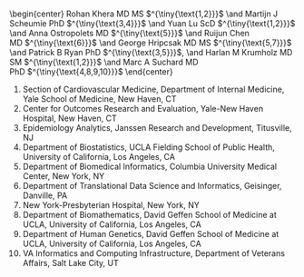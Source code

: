 \begin{center}
  {\Huge RESEARCH PROTOCOL}
\end{center}

<br>

\begin{center}
{\Huge Large-scale evidence generation and evaluation across a network of databases for type 2 diabetes mellitus}
\end{center}

<br>

\begin{center}
  Rohan Khera MD MS\ $^{\tiny{\text{1,2}}}$ \and
  Martijn J Scheumie PhD\ $^{\tiny{\text{3,4}}}$ \and
  Yuan Lu ScD\ $^{\tiny{\text{1,2}}}$ \and
  Anna Ostropolets MD\ $^{\tiny{\text{5}}}$ \and
  Ruijun Chen MD\ $^{\tiny{\text{6}}}$  \and
  George Hripcsak MD MS\ $^{\tiny{\text{5,7}}}$ \and
  Patrick B Ryan PhD\ $^{\tiny{\text{3,5}}}$, \and
  Harlan M Krumholz MD SM\ $^{\tiny{\text{1,2}}}$ \and
  Marc A Suchard MD PhD\ $^{\tiny{\text{4,8,9,10}}}$
\end{center}

\footnotesize

1. Section of Cardiovascular Medicine, Department of Internal Medicine, Yale School of Medicine, New Haven, CT
2. Center for Outcomes Research and Evaluation, Yale-New Haven Hospital, New Haven, CT
3. Epidemiology Analytics, Janssen Research and Development, Titusville, NJ
4. Department of Biostatistics, UCLA Fielding School of Public Health, University of California, Los Angeles, CA
5. Department of Biomedical Informatics, Columbia University Medical Center, New York, NY
6. Department of Translational Data Science and Informatics, Geisinger, Danville, PA
7. New York-Presbyterian Hospital, New York, NY
8. Department of Biomathematics, David Geffen School of Medicine at UCLA, University of California, Los Angeles, CA
9. Department of Human Genetics, David Geffen School of Medicine at UCLA, University of California, Los Angeles, CA
10. VA Informatics and Computing Infrastructure, Department of Veterans Affairs, Salt Lake City, UT

\normalsize

